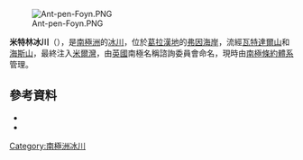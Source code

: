 [[Image:Ant-pen-Foyn.PNG|thumb]]

{{coord|66|50|S|64|18|W|source:GNIS|display=title}}

'''米特林冰川'''（{{lang-en|Mitterling Glacier}}），是[[南極洲|南極洲]]的[[冰川|冰川]]，位於[[葛拉漢地|葛拉漢地]]的[[弗因海岸|弗因海岸]]，流經[[瓦特達爾山|瓦特達爾山]]和[[海斯山_(南極洲)|海斯山]]，最終注入[[米爾灣|米爾灣]]，由[[英國|英國]]南極名稱諮詢委員會命名，現時由[[南極條約體系|南極條約體系]]管理。

==參考資料==
*{{cite gnis | type = antarid | id = 10090| name = Mitterling Glacier | accessdate = 2013-10-27}}
*{{usgs-gazetteer|id=10090}}

{{DEFAULTSORT:Mitterling Glacier}}
[[Category:南極洲冰川|Category:南極洲冰川]]


{{FoynCoast-geo-stub}}
